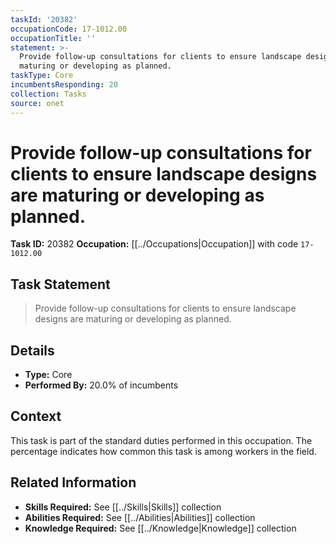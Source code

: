 ```yaml
---
taskId: '20382'
occupationCode: 17-1012.00
occupationTitle: ''
statement: >-
  Provide follow-up consultations for clients to ensure landscape designs are
  maturing or developing as planned.
taskType: Core
incumbentsResponding: 20
collection: Tasks
source: onet
---
```

# Provide follow-up consultations for clients to ensure landscape designs are maturing or developing as planned.

**Task ID:** 20382
**Occupation:** [[../Occupations|Occupation]] with code `17-1012.00`

## Task Statement

> Provide follow-up consultations for clients to ensure landscape designs are maturing or developing as planned.

## Details

- **Type:** Core
- **Performed By:** 20.0% of incumbents

## Context

This task is part of the standard duties performed in this occupation. The percentage indicates how common this task is among workers in the field.

## Related Information

- **Skills Required:** See [[../Skills|Skills]] collection
- **Abilities Required:** See [[../Abilities|Abilities]] collection
- **Knowledge Required:** See [[../Knowledge|Knowledge]] collection
